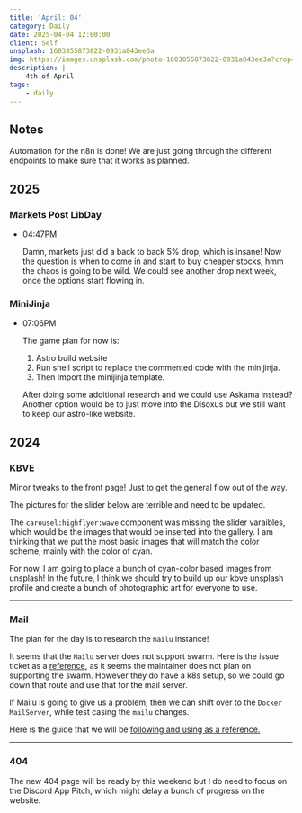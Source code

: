 ```yaml
---
title: 'April: 04'
category: Daily
date: 2025-04-04 12:00:00
client: Self
unsplash: 1603855873822-0931a843ee3a
img: https://images.unsplash.com/photo-1603855873822-0931a843ee3a?crop=entropy&cs=srgb&fm=jpg&ixid=MnwzNjM5Nzd8MHwxfHJhbmRvbXx8fHx8fHx8fDE2ODE3NDg2ODY&ixlib=rb-4.0.3&q=85
description: |
    4th of April
tags:
    - daily
---
```



## Notes

Automation for the n8n is done! We are just going through the different endpoints to make sure that it works as planned.


## 2025

### Markets Post LibDay

-   04:47PM

    Damn, markets just did a back to back 5% drop, which is insane!
    Now the question is when to come in and start to buy cheaper stocks, hmm the chaos is going to be wild.
    We could see another drop next week, once the options start flowing in.

### MiniJinja

-   07:06PM

    The game plan for now is:
    1. Astro build website
    2. Run shell script to replace the commented code with the minijinja.
    3. Then Import the minijinja template.

    After doing some additional research and we could use Askama instead?
    Another option would be to just move into the Disoxus but we still want to keep our astro-like website.

## 2024

### KBVE

Minor tweaks to the front page! Just to get the general flow out of the way.

The pictures for the slider below are terrible and need to be updated.

The `carousel:highflyer:wave` component was missing the slider varaibles, which would be the images that would be inserted into the gallery.
I am thinking that we put the most basic images that will match the color scheme, mainly with the color of cyan.

For now, I am going to place a bunch of cyan-color based images from unsplash!
In the future, I think we should try to build up our kbve unsplash profile and create a bunch of photographic art for everyone to use.


---


### Mail

The plan for the day is to research the `mailu` instance!

It seems that the `Mailu` server does not support swarm. 
Here is the issue ticket as a [reference](https://github.com/Mailu/Mailu/discussions/3128), as it seems the maintainer does not plan on supporting the swarm.
However they do have a k8s setup, so we could go down that route and use that for the mail server.

If Mailu is going to give us a problem, then we can shift over to the `Docker MailServer`, while test casing the `mailu` changes.

Here is the guide that we will be [following and using as a reference.](https://docker-mailserver.github.io/docker-mailserver/latest/examples/tutorials/basic-installation/)


---

### 404

The new 404 page will be ready by this weekend but I do need to focus on the Discord App Pitch, which might delay a bunch of progress on the website.

<Adsense />
